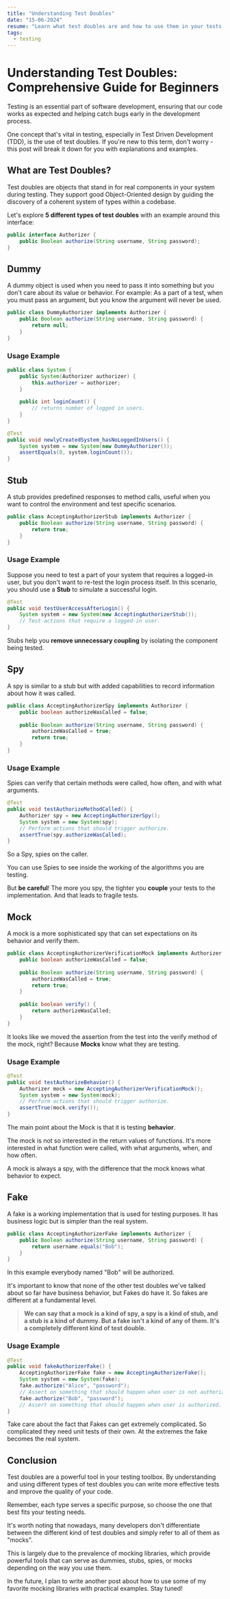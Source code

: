 ```yaml
---
title: "Understanding Test Doubles"
date: "15-06-2024"
resume: "Learn what test doubles are and how to use them in your tests. A comprehensive guide for beginners."
tags:
  - testing
---
```


# Understanding Test Doubles: Comprehensive Guide for Beginners

Testing is an essential part of software development, ensuring that our code works as expected and helping catch bugs early in the development process.

One concept that's vital in testing, especially in Test Driven Development (TDD), is the use of test doubles. If you're new to this term, don't worry - this post will break it down for you with explanations and examples.

## What are Test Doubles?

Test doubles are objects that stand in for real components in your system during testing. They support good Object-Oriented design by guiding the discovery of a coherent system of types within a codebase.

Let's explore **5 different types of test doubles** with an example around this interface:

```java
public interface Authorizer {
    public Boolean authorize(String username, String password);
}
```

## Dummy

A dummy object is used when you need to pass it into something but you don't care about its value or behavior. For example: As a part of a test, when you must pass an argument, but you know the argument will never be used.

```java
public class DummyAuthorizer implements Authorizer {
    public Boolean authorize(String username, String password) {
        return null;
    }
}
```

### Usage Example

```java
public class System {
	public System(Authorizer authorizer) {
		this.authorizer = authorizer;
	}
	
	public int loginCount() {
		// returns number of logged in users.
	}
}

@Test
public void newlyCreatedSystem_hasNoLoggedInUsers() {
	System system = new System(new DummyAuthorizer());
	assertEquals(0, system.loginCount());
}
```

## Stub

A stub provides predefined responses to method calls, useful when you want to control the environment and test specific scenarios.

```java
public class AcceptingAuthorizerStub implements Authorizer {
	public Boolean authorize(String username, String password) {
		return true;
	}
}
```

### Usage Example

Suppose you need to test a part of your system that requires a logged-in user, but you don't want to re-test the login process itself. In this scenario, you should use a **Stub** to simulate a successful login.

```java
@Test
public void testUserAccessAfterLogin() {
    System system = new System(new AcceptingAuthorizerStub());
    // Test actions that require a logged-in user.
}
```

Stubs help you **remove unnecessary coupling** by isolating the component being tested.

## Spy

A spy is similar to a stub but with added capabilities to record information about how it was called.

```java
public class AcceptingAuthorizerSpy implements Authorizer {
	public boolean authorizeWasCalled = false;
	
	public Boolean authorize(String username, String password) {
		authorizeWasCalled = true;
		return true;
	}
}
```

### Usage Example

Spies can verify that certain methods were called, how often, and with what arguments.

```java
@Test
public void testAuthorizeMethodCalled() {
	Authorizer spy = new AcceptingAuthorizerSpy();
	System system = new System(spy);
	// Perform actions that should trigger authorize.
	assertTrue(spy.authorizeWasCalled);
}
```

So a Spy, spies on the caller.

You can use Spies to see inside the working of the algorithms you are testing.

But **be careful**! The more you spy, the tighter you **couple** your tests to the implementation. And that leads to fragile tests.

## Mock

A mock is a more sophisticated spy that can set expectations on its behavior and verify them.

```java
public class AcceptingAuthorizerVerificationMock implements Authorizer {
	public boolean authorizeWasCalled = false;
	
	public Boolean authorize(String username, String password) {
		authorizeWasCalled = true;
		return true;
	}
	
	public boolean verify() {
		return authorizeWasCalled;
	}
}
```

It looks like we moved the assertion from the test into the <Inline>verify</Inline> method of the mock, right? Because **Mocks** know what they are testing.

### Usage Example

```java
@Test
public void testAuthorizeBehavior() {
	Authorizer mock = new AcceptingAuthorizerVerificationMock();
	System system = new System(mock);
	// Perform actions that should trigger authorize.
	assertTrue(mock.verify());
}
```

The main point about the Mock is that it is testing **behavior**.

The mock is not so interested in the return values of functions. It's more interested in what function were called, with what arguments, when, and how often.

A mock is always a spy, with the difference that the mock knows what behavior to expect.

## Fake

A fake is a working implementation that is used for testing purposes. It has business logic but is simpler than the real system.

```java
public class AcceptingAuthorizerFake implements Authorizer {
	public Boolean authorize(String username, String password) {
		return username.equals("Bob");
	}
}
```

In this example everybody named "Bob" will be authorized.

It's important to know that none of the other test doubles we've talked about so far have business behavior, but Fakes do have it. So fakes are different at a fundamental level.

> **We can say that a mock is a kind of spy, a spy is a kind of stub, and a stub is a kind of dummy. But a fake isn't a kind of any of them. It's a completely different kind of test double.**

### Usage Example

```java
@Test
public void fakeAuthorizerFake() {
	AcceptingAuthorizerFake fake = new AcceptingAuthorizerFake();
	System system = new System(fake);
	fake.authorize("Alice", "password");
    // Assert on something that should happen when user is not authorized.
	fake.authorize("Bob", "password");
    // Assert on something that should happen when user is authorized.
}
```

Take care about the fact that Fakes can get extremely complicated. So complicated they need unit tests of their own. At the extremes the fake becomes the real system.

## Conclusion

Test doubles are a powerful tool in your testing toolbox. By understanding and using different types of test doubles you can write more effective tests and improve the quality of your code.

Remember, each type serves a specific purpose, so choose the one that best fits your testing needs.

It's worth noting that nowadays, many developers don't differentiate between the different kind of test doubles and simply refer to all of them as "mocks". 

This is largely due to the prevalence of mocking libraries, which provide powerful tools that can serve as dummies, stubs, spies, or mocks depending on the way you use them.

In the future, I plan to write another post about how to use some of my favorite mocking libraries with practical examples. Stay tuned!